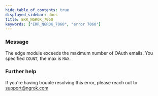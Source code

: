 ```yaml
---
hide_table_of_contents: true
displayed_sidebar: docs
title: ERR_NGROK_7060
keywords: ["ERR_NGROK_7060", "error 7060"]
---
```


### Message

The edge module exceeds the maximum number of OAuth emails. You specified `COUNT`, the max is `MAX`.

### Further help

If you're having trouble resolving this error, please reach out to [support@ngrok.com](mailto:support@ngrok.com?subject=Help%20with%20ERR_NGROK_7060)
